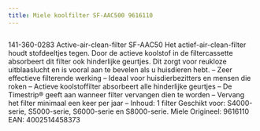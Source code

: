 ```yaml
---
title: Miele koolfilter SF-AAC500 9616110
---
```



<Image src={imageProduct} width={imageProduct.width} alt="" />


141-360-0283
Active-air-clean-filter SF-AAC50
Het actief-air-clean-filter houdt stofdeeltjes tegen. Door de actieve koolstof in de filtercassette absorbeert dit filter ook hinderlijke geurtjes. Dit zorgt voor reukloze uitblaaslucht en is vooral aan te bevelen als u huisdieren hebt.
&#8211; Zeer effectieve filterende werking
&#8211; Ideaal voor huisdierbezitters en mensen die roken
&#8211; Actieve koolstoffilter absorbeert alle hinderlijke geurtjes
&#8211; De Timestrip® geeft aan wanneer filter vervangen dien te worden
&#8211; Vervang het filter minimaal een keer per jaar
&#8211; Inhoud: 1 filter
Geschikt voor:
S4000-serie, S5000-serie, S6000-serie en S8000-serie.
Miele Origineel: 9616110
EAN: 4002514458373

